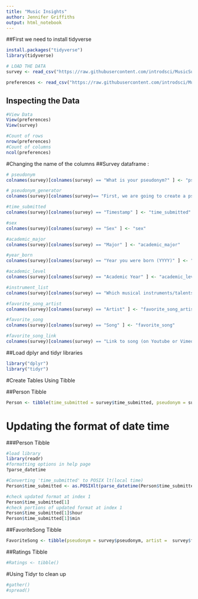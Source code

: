 ```yaml
---
title: "Music Insights"
author: Jennifer Griffiths
output: html_notebook
---
```


##First we need to install tidyverse

```r
install.packages("tidyverse")
library(tidyverse)

# LOAD THE DATA
survey <- read_csv("https://raw.githubusercontent.com/introdsci/MusicSurvey/master/music-survey.csv")

preferences <- read_csv("https://raw.githubusercontent.com/introdsci/MusicSurvey/master/preferences-survey.csv")
```

## Inspecting the Data
```r
#View Data
View(preferences)
View(survey)

#Count of rows
nrow(preferences)
#Count of columns
ncol(preferences)
```

#Changing the name of the columns
##Survey dataframe : 
```r
# pseudonym
colnames(survey)[colnames(survey) == "What is your pseudonym?" ] <- "pseudonym"

# pseudonym_generator
colnames(survey)[colnames(survey)== "First, we are going to create a pseudonym for you to keep this survey anonymous (more or less). Which pseudonym generator would you prefer?"] <- "pseudonym_generator"

#time_submitted
colnames(survey)[colnames(survey) == "Timestamp" ] <- "time_submitted"

#sex
colnames(survey)[colnames(survey) == "Sex" ] <- "sex"

#academic_major
colnames(survey)[colnames(survey) == "Major" ] <- "academic_major"

#year_born
colnames(survey)[colnames(survey) == "Year you were born (YYYY)" ] <- "year_born"

#academic_level
colnames(survey)[colnames(survey) == "Academic Year" ] <- "academic_level"

#instrument_list
colnames(survey)[colnames(survey) == "Which musical instruments/talents do you play? (Select all that apply)" ] <- "instrument_list"

#favorite_song_artist
colnames(survey)[colnames(survey) == "Artist" ] <- "favorite_song_artist"

#favorite_song
colnames(survey)[colnames(survey) == "Song" ] <- "favorite_song"

#favorite_song_link
colnames(survey)[colnames(survey) == "Link to song (on Youtube or Vimeo)" ] <- "favorite_song_link"
```

##Load dplyr and tidyr libraries

```r
library("dplyr")
library("tidyr")
```

#Create Tables Using Tibble

##Person Tibble
```r
Person <- tibble(time_submitted = survey$time_submitted, pseudonym = survey$pseudonym, generator_name =  survey$pseudonym_generator, sex = survey$sex, academic_major = survey$academic_major,year_born = survey$year_born)
```

# Updating the format of date time
###Person Tibble
```r
#load library
library(readr)
#formatting options in help page
?parse_datetime

#Converting 'time_submitted' to POSIX lt(local time)
Person$time_submitted <- as.POSIXlt(parse_datetime(Person$time_submitted, "%m/%d/%y %H:%M"))

#check updated format at index 1
Person$time_submitted[1]
#check portions of updated format at index 1
Person$time_submitted[1]$hour
Person$time_submitted[1]$min
```

##FavoriteSong Tibble
```r
FavoriteSong <- tibble(pseudonym = survey$pseudonym, artist =  survey$favorite_song_artist, song = survey$favorite_song, song_link = survey$favorite_song_link )
```

##Ratings Tibble
```r
#Ratings <- tibble()
```
#Using Tidyr to clean up 

```r
#gather()
#spread()
```

```r

```



